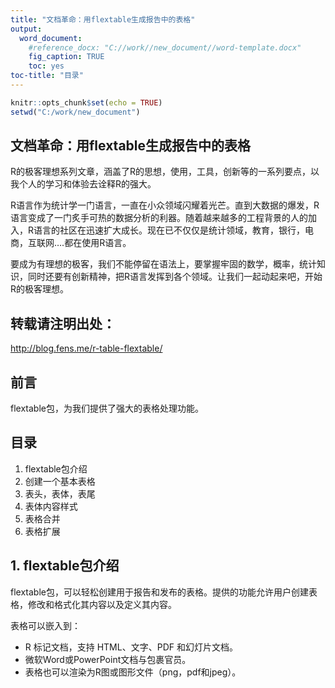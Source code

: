 ```yaml
---
title: "文档革命：用flextable生成报告中的表格"
output: 
  word_document:
    #reference_docx: "C://work//new_document//word-template.docx"
    fig_caption: TRUE
    toc: yes
toc-title: "目录"
---
```



```r
knitr::opts_chunk$set(echo = TRUE)
setwd("C:/work/new_document")
```

\newpage

## 文档革命：用flextable生成报告中的表格

R的极客理想系列文章，涵盖了R的思想，使用，工具，创新等的一系列要点，以我个人的学习和体验去诠释R的强大。

R语言作为统计学一门语言，一直在小众领域闪耀着光芒。直到大数据的爆发，R语言变成了一门炙手可热的数据分析的利器。随着越来越多的工程背景的人的加入，R语言的社区在迅速扩大成长。现在已不仅仅是统计领域，教育，银行，电商，互联网….都在使用R语言。

要成为有理想的极客，我们不能停留在语法上，要掌握牢固的数学，概率，统计知识，同时还要有创新精神，把R语言发挥到各个领域。让我们一起动起来吧，开始R的极客理想。

## 转载请注明出处：

<http://blog.fens.me/r-table-flextable/>

## 前言

flextable包，为我们提供了强大的表格处理功能。

## 目录

1. flextable包介绍
2. 创建一个基本表格
3. 表头，表体，表尾
4. 表体内容样式
5. 表格合并
6. 表格扩展

\newpage

## 1. flextable包介绍

flextable包，可以轻松创建用于报告和发布的表格。提供的功能允许用户创建表格，修改和格式化其内容以及定义其内容。

表格可以嵌入到：

+ R 标记文档，支持 HTML、文字、PDF 和幻灯片文档。
+ 微软Word或PowerPoint文档与包裹官员。
+ 表格也可以渲染为R图或图形文件（png，pdf和jpeg）。


